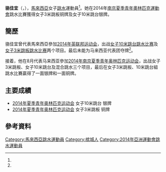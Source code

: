{{noteTA|G1=Aquatics}}
{{Infobox sportsperson
|姓名=骆佳宜
|罗马拼音= Loh ZhiaYi 
|昵称=
|民族= [[汉族|汉族]]
|國籍= {{MAS}}
|出生日期= {{birth_date_and_age|1997|8|13}}
|出生地點= {{MAS}}[[槟城|槟城]]
|居住地=  {{MAS}}
|逝世日期=
|逝世地點=
|身高= {{height|m=1.64}}
|體重= {{weight|kg=50}}
|运动= [[跳水|跳水]]
|項目= 3米跳板、10米跳台
|級別=
|俱樂部=
|大學校隊=
|拍檔=
|前任拍檔= 
|教練= [[杨祝梁|杨祝梁]]
|退役=
|medaltemplates= <!-- see [[Template:MedalRelatedTemplates|Template:MedalRelatedTemplates]] -->
{{MedalSport | 女子[[跳水|跳水]]}}
{{MedalCountry | {{MAS}}}}
{{MedalCompetition|[[夏季青年奥林匹克运动会|夏季青年奥林匹克运动会]]}}
{{MedalSilver|[[2014年夏季青年奥林匹克运动会|2014年 南京]]|[[2014年夏季青年奥林匹克运动会跳水比赛|10米跳台]]}}
{{MedalBronze|[[2014年夏季青年奥林匹克运动会|2014年 南京]]|[[2014年夏季青年奥林匹克运动会跳水比赛|3米跳板]]}}
}}

'''骆佳宜'''（{{lang|ms|'''Loh Zhiayi'''}}，{{bd|1997年|3月2日|}}），[[馬來西亞|馬來西亞]]女子[[跳水|跳水]]運動員<ref name="南京青奥"/>。她在2014年[[南京|南京]][[夏季青年奧林匹克運動會|夏季青年奧林匹克運動會]]跳水比賽獲得女子3米跳板铜牌及女子10米跳台银牌。

==簡歷==
骆佳宜曾代表馬來西亞參加[[2014年英联邦运动会|2014年英联邦运动会]]，出战[[2014年英联邦运动会跳水比赛|女子10米跳台跳水比赛]]及[[2014年英联邦运动会跳水比赛|女子3米跳板跳水比赛]]两个项目。最后未能为马来西亚代表团夺牌<ref name="格拉斯哥共运"/>。

接着，他在8月代表马来西亚參加[[2014年夏季青年奥林匹克运动会|2014年南京夏季青年奥林匹克运动会]]，出战女子3米跳板、女子10米跳台及混合跳水三个项目，最后在女子3米跳板、10米跳台組跳水比賽贏得了一面银牌和一面铜牌。

== 主要成績 ==
*[[2014年夏季青年奥林匹克运动会|2014年夏季青年奥林匹克运动会]] 女子10米跳台 银牌
*[[2014年夏季青年奥林匹克运动会|2014年夏季青年奥林匹克运动会]] 女子3米跳板 铜牌

==參考資料==
{{reflist}}

{{DEFAULTSORT:Loh Jia Yi}}
[[Category:馬來西亞跳水運動員|Category:馬來西亞跳水運動員]]
[[Category:槟城人|Category:槟城人]]
[[Category:2014年亞洲運動會跳水運動員|Category:2014年亞洲運動會跳水運動員]]